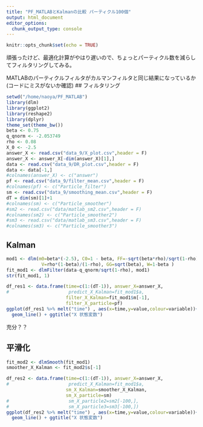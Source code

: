 ```yaml
---
title: "PF_MATLABとKalmanの比較 パーティクル100個"
output: html_document
editor_options: 
  chunk_output_type: console
---
```


```r
knitr::opts_chunk$set(echo = TRUE)
```

頑張ったけど、最適化計算がやはり遅いので、ちょっとパーティクル数を減らしてフィルタリングしてみる。

MATLABのパーティクルフィルタがカルマンフィルタと同じ結果になっているか(コードにミスがないか確認)
## フィルタリング

```r
setwd("/home/naoya/PF_MATLAB")
library(dlm)
library(ggplot2)
library(reshape2)
library(dplyr)
theme_set(theme_bw())
beta <- 0.75
q_qnorm <- -2.053749
rho <- 0.08
X_0 <- -2.5
answer_X <- read.csv("data_9/X_plot.csv",header = F)
answer_X <- answer_X[-dim(answer_X)[1],]
data <- read.csv("data_9/DR_plot.csv",header = F)
data <- data[-1,]
#colnames(answer_X) <- c("answer")
pf <- read.csv("data_9/filter_mean.csv",header = F)
#colnames(pf) <- c("Particle_filter")
sm <- read.csv("data_9/smoothing_mean.csv",header = F)
dT = dim(sm)[1]+1
#colnames(sm) <- c("Particle_smoother")
#sm2 <- read.csv("data/matlab_sm2.csv",header = F)
#colnames(sm2) <- c("Particle_smoother2")
#sm3 <- read.csv("data/matlab_sm3.csv",header = F)
#colnames(sm3) <- c("Particle_smoother3")
```

## Kalman

```r
mod1 <- dlm(m0=beta*(-2.5), C0=1 - beta, FF=-sqrt(beta*rho)/sqrt(1-rho),
             V=rho*(1-beta)/(1-rho), GG=sqrt(beta), W=1-beta )
fit_mod1 <- dlmFilter(data-q_qnorm/sqrt(1-rho), mod1)
str(fit_mod1, 1)
```

```r
df_res1 <- data.frame(time=c(1:(dT-1)), answer_X=answer_X, 
#                      predict_X_Kalman=fit_mod1$a,
                      filter_X_Kalman=fit_mod1$m[-1],
                      filter_X_particle=pf)
ggplot(df_res1 %>% melt("time") , aes(x=time,y=value,colour=variable))+
  geom_line() + ggtitle("X 状態変数")
```

充分？？

## 平滑化

```r
fit_mod2 <- dlmSmooth(fit_mod1)
smoother_X_Kalman <- fit_mod2$s[-1]
```

```r
df_res2 <- data.frame(time=c(1:(dT-1)), answer_X=answer_X, 
#                      predict_X_Kalman=fit_mod1$a,
                      sm_X_Kalman=smoother_X_Kalman,
                      sm_X_particle=sm)
#                      sm_X_particle2=sm2[-100,],
#                      sm_X_particle3=sm3[-100,])
ggplot(df_res2 %>% melt("time") , aes(x=time,y=value,colour=variable))+
  geom_line() + ggtitle("X 状態変数")
```
